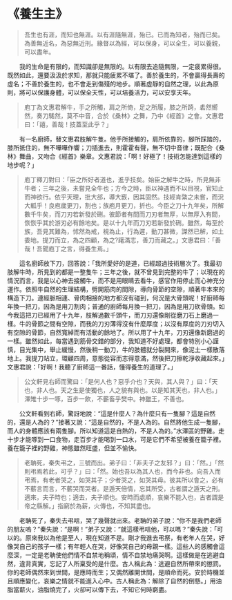# 《養生主》

> 吾生也有涯，而知也無涯。以有涯隨無涯，殆已。已而為知者，殆而已矣。為善無近名，為惡無近刑。緣督以為經，可以保身，可以全生，可以養親，可以盡年。

&emsp;&emsp;我的生命是有限的，而知識卻是無限的。以有限去追隨無限，一定疲累得很。既然如此，還要汲汲於求知，那就只能疲累不堪了。善於養生的，不會贏得長壽的虛名；不善於養生的，也不會走到傷殘的地步。順著虛靜的自然之理，以此為原則，將可以保護身體，可以保全天性，可以培養活力，可以安享天年。

> 庖丁為文惠君解牛，手之所觸，肩之所倚，足之所履，膝之所踦，砉然嚮然，奏刀騞然，莫不中音，合於《桑林》之舞，乃中《經首》之會。文惠君曰：「譆，善哉！技蓋至此乎？」

&emsp;&emsp;有一名廚師，替文惠君肢解牛隻。他手所接觸的，肩所依靠的，腳所踩踏的，膝所抵住的，無不嘩嘩作響；刀插進去，則霍霍有聲，無不切中音律；既配合《桑林》舞曲，又吻合《經首》樂章。文惠君說：「啊！好極了！技術怎能達到這樣的地步呢？」

> 庖丁釋刀對曰：「臣之所好者道也，進乎技矣。始臣之解牛之時，所見無非牛者；三年之後，未嘗見全牛也；方今之時，臣以神遇而不以目視，官知止而神欲行。依乎天理，批大郤，導大窾，因其固然。技經肯綮之未嘗，而況大軱乎！良庖歲更刀，割也；族庖月更刀，折也。今臣之刀十九年矣，所解數千牛矣，而刀刃若新發於硎。彼節者有間而刀刃者無厚，以無厚入有間，恢恢乎其於游刃必有餘地矣。是以十九年而刀刃若新發於硎。雖然，每至於族，吾見其難為，怵然為戒，視為止，行為遲，動刀甚微，謋然已解，如土委地。提刀而立，為之四顧，為之?躇滿志，善刀而藏之。」文惠君曰：「善哉！吾聞庖丁之言，得養生焉。」

&emsp;&emsp;這名廚師放下刀，回答說：「我所愛好的是道，已經超過技術層次了。我最初肢解牛時，所見到的都是一整隻牛；三年之後，就不曾見到完整的牛了；以現在的情況而言，我是以心神去接觸牛，而不是用眼睛去看牛，感官作用停止而心神充分運作。依照牛自然的生理結構，劈開筋肉的間隙，導向骨節的空隙，順著牛本來的構造下刀。連經脈相連、骨肉相接的地方都沒有碰到，何況是大骨頭呢！好廚師每年換一把刀，因為是用刀割肉；普通的廚師每月換一把刀，因為是用刀砍骨頭。如今我這把刀已經用了十九年，肢解過數千頭牛，而刀刃還像剛從磨刀石上磨過一樣。牛的骨節之間有空隙，而我的刀刃薄得沒有什麼厚度；以沒有厚度的刀刃切入有空隙的骨節，自然寬綽而有活動的餘地了。所以用了十九年，刀刃還像新磨過的一樣。雖然如此，每當遇到筋骨交錯的部分，我知道不好處理，都會特別小心謹慎，目光集中，舉止緩慢，然後稍一動刀，牛的肢體就分裂開來，像泥土一樣散落地上。我提刀站立，環顧四周，意態從容而志得意滿，然後把刀擦乾淨收藏起來。」文惠君說：「好啊！我聽了廚師這一番話，懂得養生的道理了。」

> 公文軒見右師而驚曰：「是何人也？惡乎介也？天與，其人與？」曰：「天也，非人也。天之生是使獨也，人之貌有與也。以是知其天也，非人也。」澤雉十步一啄，百步一飲，不蘄畜乎樊中。神雖王，不善也。

&emsp;&emsp;公文軒看到右師，驚訝地說：“這是什麼人？為什麼只有一隻腳？這是自然的，還是人為的？”接著又說：“這是自然的，不是人為的。自然將他生成一隻腳，而人的身體應該有兩隻腳。所以知道這是自熱的，不是人為的。”水澤區的野雞。走十步才能啄到一口食物，走百步才能喝到一口水，可是它們不希望被養在籠子裡。養在籠子裡的野雞，神態雖然旺盛，但並不愉快。

> 老聃死，秦失弔之，三號而出。弟子曰：「非夫子之友邪？」曰：「然。」「然則弔焉若此，可乎？」曰：「然。始也吾以為其人也，而今非也。向吾入而弔焉，有老者哭之，如哭其子；少者哭之，如哭其母。彼其所以會之，必有不蘄言而言，不蘄哭而哭者。是遁天倍情，忘其所受，古者謂之遁天之刑。適來，夫子時也；適去，夫子順也。安時而處順，哀樂不能入也，古者謂是帝之縣解。」指窮於為薪，火傳也，不知其盡也。

&emsp;&emsp;老聃死了，秦失去弔唁，哭了幾聲就出來。老聃的弟子說：“你不是我們老師的朋友嗚？”秦失說：“是啊！”弟子又說：“就這樣弔唁他，可以嗎？”秦失說：「可以的。原來我以為他是至人，現在知道不是。剛才我進去弔祭，有老年人在哭，好像哭自己的孩子一樣；有年輕人在哭，好像哭自己的母親一樣。這些人的感觸會這麼深，一定是老聃使他們情不自禁地稱頌，情不自禁地痛哭啊。這樣做是在逃避自然，違背真實，忘記了人所稟受的是什麼。古人稱此為：逃避自然所帶來的懲罰。你的老師偶然來到世間，是應時而生；又偶然離開世間，是順命而死。安於時機並且順應變化，哀樂之情就不能進入心中。古人稱此為：解除了自然的倒懸。」用油脂當薪火，油脂燒完了，火卻可以傳下去，不知它何時窮盡。
